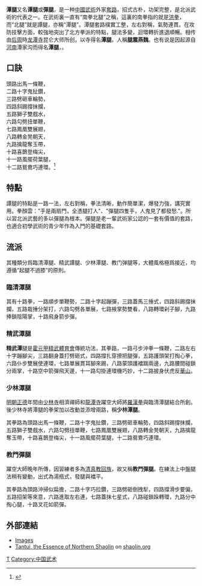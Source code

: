 {{中國武術}}
'''潭腿'''又名'''谭腿'''或'''彈腿'''，是一种[[中國|中國]][[武術|武術]]外家[[套路|套路]]，招式古朴，功架完整，是北派武術的代表之一。在武術裏一直有“南拳北腿”之稱，這裏的南拳指的就是[[洪拳|洪拳]]，而“北腿”就是譚腿，亦稱“潭腿”。潭腿套路樸實工整，左右對稱，氣勢連貫。在攻防技擊方面，較強地突出了北方拳派的特點，腿法多變，迴環轉折進退順暢。相传由[[后周|后周]]時[[龙潭寺|龙潭寺]]昆仑大师所创，以寺得名'''潭腿'''，人稱'''腿震燕魏'''。也有说是因起源自[[河南|河南]]潭家沟而得名'''潭腿'''，。

== 口訣 ==
頭路出馬一條鞭，<br>
二路十字鬼扯鑽，<br>
三路劈砸車輪勢，<br>
四路斜踢撐抹攔，<br>
五路獅子雙戲水，<br>
六路勾劈扭單鞭，<br>
七路鳳凰雙展翅，<br>
八路轉金凳朝天，<br>
九路擒龍奪玉帶，<br>
十路喜鵲登梅尖，<br>
十一路風擺荷葉腿，<br>
十二路鴛鴦巧連環。<ref>{{cite web|title=十二路潭腿歌訣|url=http://www.6okok.com/tuifa/tan/164.html}}</ref>

== 特點 ==
譚腿的特點是一路一法，左右對稱，拳法清晰，動作簡單潔，爆發力強，講究實用。拳顏雲："手是兩扇門，全憑腿打人"、"彈腿四隻手，人鬼見了都發愁."。所以習北派武藝的多以彈腿為根本。彈腿是老一輩武術家公認的一套有價值的套路，也適合初學武術的青少年作為入門的基礎套路。

== 流派 ==
其種類分爲臨清潭腿、精武譚腿、少林潭腿、教门弹腿等，大體風格極爲接近，均遵循“起腿不過膝”的原則。

=== 臨清潭腿 ===
其有十路拳，一路順步單鞭勢，二路十字起蹦彈，三路蓋馬三捶式，四路斜踢撐抹攔，五路栽捶分架打，六路勾劈各單展，七路掖掌勢雙看，八路轉環剁子腳，九路捧鎖陰陽掌，十路飛身箭步彈。 

=== 精武潭腿 ===
'''精武潭'''腿是[[霍元甲|霍元甲]][[精武體育會|精武體育會]]傳統功法，其拳路，一路弓步沖拳一條鞭，二路左右十字蹦腳尖，三路翻身蓋打劈砸式，四路撐扎穿撩把腿彈，五路護頭架打掏心拳，六路仆步雙展使連環，七路單展貫耳腳來踢，八路蒙頭護襠踹兩邊，九路腰間碰鎖分兩掌，十路空中箭彈飛天邊，十一路勾掛連環機巧妙，十二路披身伏虎反[[華山|華山]]。 

=== 少林潭腿 ===
[[明朝|明朝]][[正德_(明朝)|正德]]年間由[[少林寺|少林寺]]相濟禪師和[[龍潭寺|龍潭寺]]躍空大師將[[羅漢拳|羅漢拳]]與臨清潭腿結合所創。後少林寺將潭腿的拳架加以改動並添增兩路，稱'''少林潭腿'''。

其拳路為頭路出馬一條鞭，二路十字鬼扯鑽，三路劈砸車輪勢，四路斜踢撐抹攔，五路獅子雙戲水，六路勾劈扭單鞭，七路鳳凰雙展翅，八路轉金凳朝天，九路擒龍奪玉帶，十路喜鵲登梅尖，十一路風擺荷葉腿，十二路鴛鴦巧連環。

=== 教門彈腿 ===
躍空大師晚年所傳，因習練者多為[[清真教|清真教]][[回族|回族]]，故又稱'''教門彈腿'''。在練法上中盤腿法稍有變動，出式為湯瓶式，發腿與襠平。

其拳路為頭路沖掃似扁擔，二路十字巧拉鑽，三路劈砸倒拽犁，四路撐滑步要偏，五路招架等來意，六路進取左右連，七路蓋抹七星式，八路碰鎖跺轉環，九路分中掏心腿，十路叉花如箭彈。

== 外部連結 ==
* [https://web.archive.org/web/20090826075031/http://www.wushu.cz/shaolin_tantui_cz.html Images]
* [http://www.shaolin.org/video-clips-3/shaolin/tantui/overview.html Tantui, the Essence of Northern Shaolin] {{Wayback|url=http://www.shaolin.org/video-clips-3/shaolin/tantui/overview.html |date=20200605162229 }} on [http://www.shaolin.org shaolin.org] {{Wayback|url=http://www.shaolin.org/ |date=20210414103719 }}


[[Category:少林寺|T]]
[[Category:中国武术|Category:中国武术]]